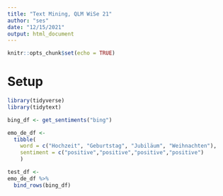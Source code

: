 ```yaml
---
title: "Text Mining, QLM WiSe 21"
author: "ses"
date: "12/15/2021"
output: html_document
---
```


```r
knitr::opts_chunk$set(echo = TRUE)
```


# Setup

```r
library(tidyverse)
library(tidytext)
```



```r
bing_df <- get_sentiments("bing")
```


```r
emo_de_df <-
  tibble(
    word = c("Hochzeit", "Geburtstag", "Jubiläum", "Weihnachten"),
    sentiment = c("positive","positive","positive","positive")
    )
```



```r
test_df <- 
emo_de_df %>% 
  bind_rows(bing_df)
```

